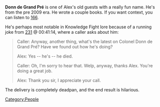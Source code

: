 {{Stub}}

'''Donn de Grand Pré''' is one of Alex's old guests with a really fun name. He's from the pre 2009 era. He wrote a couple books. If you want context, you can listen to [[166: February 2-3, 2009|166]].

He's perhaps most notable in Knowledge Fight lore because of a running joke from [[231: March 24, 2009|231]] @ 00:41:14, where a caller asks about him:<blockquote>Caller: Anyway, another thing, what's the latest on Colonel Donn de Grand Pré? Have we found out how he's doing?

Alex: Yes -- he's -- he died.

Caller: Oh, I'm sorry to hear that. <long pause> Welp, anyway, thanks Alex. You're doing a great job.

Alex: Thank you sir, I appreciate your call.</blockquote>The delivery is completely deadpan, and the end result is hilarious.

[[Category:People]]

